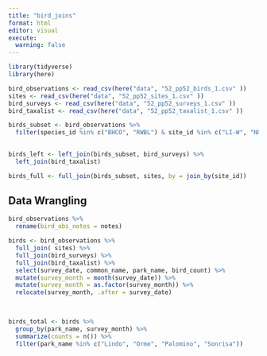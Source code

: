 ```yaml
---
title: "bird_joins"
format: html
editor: visual
execute:
  warning: false
---
```


```r
library(tidyverse)
library(here)
```

```r
bird_observations <- read_csv(here("data", "52_pp52_birds_1.csv" ))
sites <- read_csv(here("data", "52_pp52_sites_1.csv" ))
bird_surveys <- read_csv(here("data", "52_pp52_surveys_1.csv" ))
bird_taxalist <- read_csv(here("data", "52_pp52_taxalist_1.csv" ))
```

```r
birds_subset <- bird_observations %>% 
  filter(species_id %in% c("BHCO", "RWBL") & site_id %in% c("LI-W", "NU-C"))
  
```

```r
birds_left <- left_join(birds_subset, bird_surveys) %>% 
  left_join(bird_taxalist)
```

```r
birds_full <- full_join(birds_subset, sites, by = join_by(site_id))
```

## Data Wrangling

```r
bird_observations %>% 
  rename(bird_obs_notes = notes)
```

```r
birds <- bird_observations %>% 
  full_join( sites) %>% 
  full_join(bird_surveys) %>% 
  full_join(bird_taxalist) %>% 
  select(survey_date, common_name, park_name, bird_count) %>% 
  mutate(survey_month = month(survey_date)) %>% 
  mutate(survey_month = as.factor(survey_month)) %>% 
  relocate(survey_month, .after = survey_date)
  
  
```

```r
birds_total <- birds %>% 
  group_by(park_name, survey_month) %>% 
  summarize(counts = n()) %>% 
  filter(park_name %in% c("Lindo", "Orme", "Palomino", "Sonrisa"))
```
